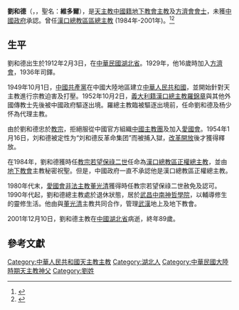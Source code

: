 {{Infobox Christian leader
| type             = bishop
| name             = 劉和德<br />Victor Liu He-de
| honorific-suffix = [[方濟會|方濟會會士]]
| title            = [[天主教漢口總教區|前漢口總教區總主教]]
| image            = 
| caption          = 
| province         = 
| diocese          = [[天主教漢口總教區|漢口總教區]]
| see              = 
| appointed        = 
| term_start       = 1984年
| term_end         = 2001年12月10日
| predecessor      = [[羅錦章|羅錦章]] ([[教座從缺|教座從缺]]23年)
| successor        = [[董光清|董光清]]
| other_post       = 
| ordination       = 1936年
| ordained_by      = 
| consecration     = 1984年秘密
| consecrated_by   = 
| cardinal         = 
| created_cardinal_by = 
| rank             =  
| birth_name       = 
| birth_date       = 1912年2月3日
| birth_place      = [[中華民國大陸時期|中華民國]][[湖北省_(中華民國)|湖北省]]
| death_date       = 2001年12月10日 (89歲)
| buried           = [[中國|中國]][[湖北省|湖北省]]
| religion         = [[天主教|天主教]]
| residence        = 
| profession       =
| alma_mater       = 
| nationality      = [[中國人|中國籍]]
| previous_post    = 
| motto            = 
| signature        = 
| coat_of_arms     = 
}}
'''劉和德'''（{{lang-en|Victor Liu He-de}}，{{bd|1912年|2月3日|2001年|12月10日|catIdx=劉和德}}，聖名：'''維多爾'''），是[[天主教|天主教]][[中國人|中國籍]][[中國天主教地下教會|地下教會]][[天主教華人主教列表|主教]]及[[方濟會|方濟會會士]]，未獲[[中國政府|中國政府]]承認。曾任[[天主教漢口總教區|漢口總教區區總主教]] (1984年-2001年)。<ref>{{Cite web |url=http://www.catholic-hierarchy.org/bishop/bliuhede.html |title=Bishop Odoric Victor Liu Hede (Liu Ho-teh), O.F.M. † |access-date=2019年12月24日 |archive-date=2019年12月24日  |archive-url=https://web.archive.org/web/20200629103629/https://www.catholic-hierarchy.org/bishop/bmassie.html |dead-url=no }}</ref><ref>{{Cite web |url=http://www.gcatholic.org/dioceses/diocese/hank0.htm#72910 |title=Metropolitan Archdiocese of Hankou 漢口 |access-date=2021年9月10日 |archive-date=2021年9月12日 |archive-url=https://web.archive.org/web/20210912150356/http://www.gcatholic.org/dioceses/diocese/hank0.htm#72910 |dead-url=no }}</ref>

==生平==
劉和德出生於1912年2月3日，在[[中華民國大陸時期|中華民國]][[湖北省_(中華民國)|湖北省]]。1929年，他16歲時加入[[方濟會|方濟會]]，1936年司鐸。

1949年10月1日，[[中國共產黨|中國共產黨]]在中國大陸地區建立[[中華人民共和國|中華人民共和國]]，並開始針對天主教進行宗教迫害及打壓。1952年10月2日，[[義大利人|義大利籍]][[天主教漢口總教區|漢口總主教]][[羅錦章|羅錦章]]與其他外國傳教士先後被中國政府驅逐出境。羅總主教臨被驅逐出境前，任命劉和德及杨少怀為代理主教。

由於劉和德忠於[[教宗|教宗]]，拒絕服從中國官方組織[[中國天主教主教團|中國主教團]]及加入[[中國天主教愛國會|愛國會]]。1954年1月16日，刘和德被定性为“刘和德反革命集团”而被捕入獄，[[改革開放|改革開放]]後才獲得釋放。

在1984年，劉和德獲時任[[教宗|教宗]][[若望保祿二世|若望保祿二世]]任命為[[天主教漢口總教區|漢口總教區正權總主教]]，並由[[中國天主教地下教會|地下教會]]主教秘密祝聖。但是，中國政府一直不承認他是漢口總教區正權總主教。

1980年代末，[[中國天主教愛國會|愛國會]][[中國自選自聖主教列表|非法主教]][[董光清|董光清]]獲得時任教宗若望保祿二世赦免及認可。1990年代起，劉和德總主教處於退休狀態，居於[[武昌|武昌]][[中南神哲學院|中南神哲學院]]，以輔導修生的靈修生活。他由與[[董光清|董光清]]主教共同合作，管理[[武漢|武漢]]地上及地下教會。

2001年12月10日，劉和德主教在[[中國|中國]][[湖北省|湖北省]]病逝，終年89歲。

==參考文獻==
{{reflist}}
{{DEFAULTSORT:Zhang, Bairen}}

[[Category:中華人民共和國天主教主教|Category:中華人民共和國天主教主教]]
[[Category:湖北人|Category:湖北人]]
[[Category:中華民國大陸時期天主教神父|Category:中華民國大陸時期天主教神父]]
[[Category:劉姓|Category:劉姓]]